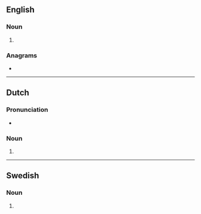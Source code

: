 ==English==

===Noun===
{{head|en|noun form}}

# {{plural of|navel|lang=en}}

===Anagrams===
* {{anagrams|en|a=aelnsv|Valens|elvans|levans|snavel}}

----

==Dutch==

===Pronunciation===
* {{audio|Nl-navels.ogg|Audio|lang=nl}}

===Noun===
{{head|nl|noun plural form}}

# {{nl-noun form of|pl|navel}}

----

==Swedish==

===Noun===
{{head|sv|noun form}}

# {{sv-noun-form-indef-gen|navel}}
